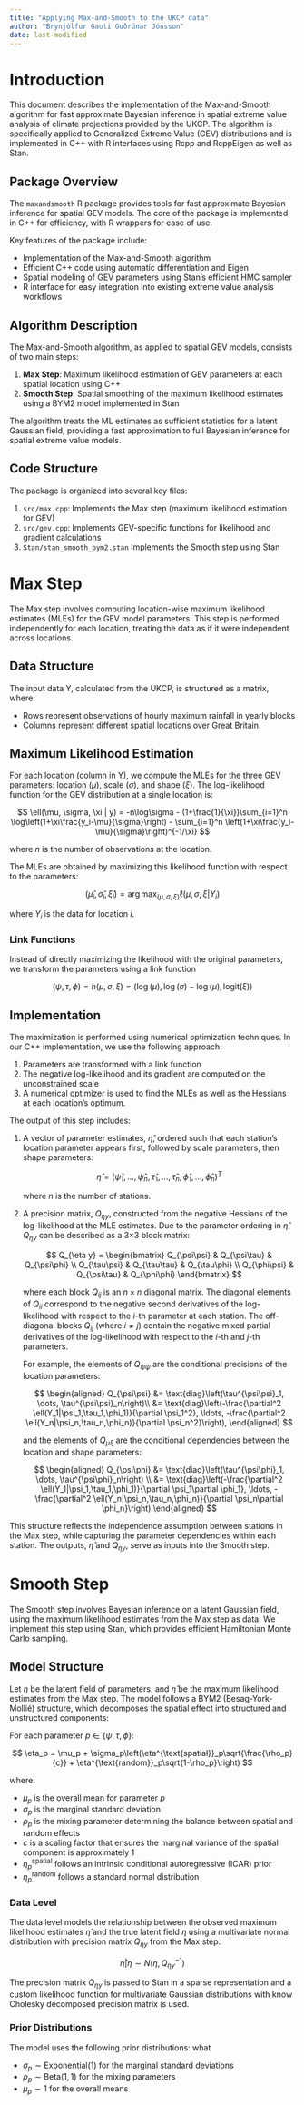 ```yaml
---
title: "Applying Max-and-Smooth to the UKCP data"
author: "Brynjólfur Gauti Guðrúnar Jónsson"
date: last-modified
---
```



# Introduction

This document describes the implementation of the Max-and-Smooth algorithm for fast approximate Bayesian inference in spatial extreme value analysis of climate projections provided by the UKCP. The algorithm is specifically applied to Generalized Extreme Value (GEV) distributions and is implemented in C++ with R interfaces using Rcpp and RcppEigen as well as Stan.

## Package Overview

The `maxandsmooth` R package provides tools for fast approximate Bayesian inference for spatial GEV models. The core of the package is implemented in C++ for efficiency, with R wrappers for ease of use.

Key features of the package include:

- Implementation of the Max-and-Smooth algorithm
- Efficient C++ code using automatic differentiation and Eigen
- Spatial modeling of GEV parameters using Stan's efficient HMC sampler
- R interface for easy integration into existing extreme value analysis workflows

## Algorithm Description

The Max-and-Smooth algorithm, as applied to spatial GEV models, consists of two main steps:

1. **Max Step**: Maximum likelihood estimation of GEV parameters at each spatial location using C++
2. **Smooth Step**: Spatial smoothing of the maximum likelihood estimates using a BYM2 model implemented in Stan

The algorithm treats the ML estimates as sufficient statistics for a latent Gaussian field, providing a fast approximation to full Bayesian inference for spatial extreme value models.

## Code Structure

The package is organized into several key files:

1. `src/max.cpp`: Implements the Max step (maximum likelihood estimation for GEV)
2. `src/gev.cpp`: Implements GEV-specific functions for likelihood and gradient calculations
3. `Stan/stan_smooth_bym2.stan` Implements the Smooth step using Stan

# Max Step

The Max step involves computing location-wise maximum likelihood estimates (MLEs) for the GEV model parameters. This step is performed independently for each location, treating the data as if it were independent across locations.

## Data Structure

The input data Y, calculated from the UKCP, is structured as a matrix, where:

- Rows represent observations of hourly maximum rainfall in yearly blocks
- Columns represent different spatial locations over Great Britain.

## Maximum Likelihood Estimation

For each location (column in Y), we compute the MLEs for the three GEV parameters: location $(\mu)$, scale $(\sigma)$, and shape $(\xi)$. The log-likelihood function for the GEV distribution at a single location is:

$$
\ell(\mu, \sigma, \xi | y) = -n\log\sigma - (1+\frac{1}{\xi})\sum_{i=1}^n \log\left(1+\xi\frac{y_i-\mu}{\sigma}\right) - \sum_{i=1}^n \left(1+\xi\frac{y_i-\mu}{\sigma}\right)^{-1/\xi}
$$

where $n$ is the number of observations at the location.

The MLEs are obtained by maximizing this likelihood function with respect to the parameters:

$$
(\hat{\mu}_i, \hat{\sigma}_i, \hat{\xi}_i) = \arg\max_{(\mu, \sigma, \xi)} \ell(\mu, \sigma, \xi | Y_i)
$$

where $Y_i$ is the data for location $i$.

### Link Functions

Instead of directly maximizing the likelihood with the original parameters, we transform the parameters using a link function

$$
\left(\psi, \tau, \phi\right) = h(\mu, \sigma, \xi) = \left(\log(\mu), \log(\sigma) - \log(\mu), \text{logit}(\xi)\right)
$$

## Implementation

The maximization is performed using numerical optimization techniques. In our C++ implementation, we use the following approach:

1. Parameters are transformed with a link function
2. The negative log-likelihood and its gradient are computed on the unconstrained scale
3. A numerical optimizer is used to find the MLEs as well as the Hessians at each location's optimum.

The output of this step includes:

1. A vector of parameter estimates, $\hat\eta$, ordered such that each station's location parameter appears first, followed by scale parameters, then shape parameters:

   $$
   \hat{\eta} = (\hat{\psi}_1, \ldots, \hat{\psi}_n, \hat{\tau}_1, \ldots, \hat{\tau}_n, \hat{\phi}_1, \ldots, \hat{\phi}_n)^T
   $$

   where $n$ is the number of stations.

2. A precision matrix, $Q_{\eta y}$, constructed from the negative Hessians of the log-likelihood at the MLE estimates. Due to the parameter ordering in $\hat\eta$, $Q_{\eta y}$ can be described as a 3×3 block matrix:

   $$
   Q_{\eta y} = \begin{bmatrix}
   Q_{\psi\psi} & Q_{\psi\tau} & Q_{\psi\phi} \\
   Q_{\tau\psi} & Q_{\tau\tau} & Q_{\tau\phi} \\
   Q_{\phi\psi} & Q_{\psi\tau} & Q_{\phi\phi}
   \end{bmatrix}
   $$

   where each block $Q_{ij}$ is an $n \times n$ diagonal matrix. The diagonal elements of $Q_{ii}$ correspond to the negative second derivatives of the log-likelihood with respect to the $i$-th parameter at each station. The off-diagonal blocks $Q_{ij}$ (where $i \neq j$) contain the negative mixed partial derivatives of the log-likelihood with respect to the $i$-th and $j$-th parameters. 

   For example, the elements of $Q_{\psi\psi}$ are the conditional precisions of the location parameters:

   $$
   \begin{aligned}
   Q_{\psi\psi} &=  \text{diag}\left(\tau^{\psi\psi}_1, \dots, \tau^{\psi\psi}_n\right)\\
   &= \text{diag}\left(-\frac{\partial^2 \ell(Y_1|\psi_1,\tau_1,\phi_1)}{\partial \psi_1^2}, \ldots, -\frac{\partial^2 \ell(Y_n|\psi_n,\tau_n,\phi_n)}{\partial \psi_n^2}\right),
   \end{aligned}
   $$

   and the elements of $Q_{\mu\xi}$ are the conditional dependencies between the location and shape parameters:

   $$
   \begin{aligned}
   Q_{\psi\phi} &= \text{diag}\left(\tau^{\psi\phi}_1, \dots, \tau^{\psi\phi}_n\right) \\
   &= \text{diag}\left(-\frac{\partial^2 \ell(Y_1|\psi_1,\tau_1,\phi_1)}{\partial \psi_1\partial \phi_1}, \ldots, -\frac{\partial^2 \ell(Y_n|\psi_n,\tau_n,\phi_n)}{\partial \psi_n\partial \phi_n}\right)
   \end{aligned}
   $$

This structure reflects the independence assumption between stations in the Max step, while capturing the parameter dependencies within each station. The outputs, $\hat \eta$ and $Q_{\eta y}$, serve as inputs into the Smooth step.

# Smooth Step

The Smooth step involves Bayesian inference on a latent Gaussian field, using the maximum likelihood estimates from the Max step as data. We implement this step using Stan, which provides efficient Hamiltonian Monte Carlo sampling.

## Model Structure

Let $\eta$ be the latent field of parameters, and $\hat{\eta}$ be the maximum likelihood estimates from the Max step. The model follows a BYM2 (Besag-York-Mollié) structure, which decomposes the spatial effect into structured and unstructured components:

For each parameter $p \in \{\psi, \tau, \phi\}$:

$$
\eta_p = \mu_p + \sigma_p\left(\eta^{\text{spatial}}_p\sqrt{\frac{\rho_p}{c}} + \eta^{\text{random}}_p\sqrt{1-\rho_p}\right)
$$

where:

* $\mu_p$ is the overall mean for parameter $p$
* $\sigma_p$ is the marginal standard deviation
* $\rho_p$ is the mixing parameter determining the balance between spatial and random effects
* $c$ is a scaling factor that ensures the marginal variance of the spatial component is approximately 1
* $\eta^{\text{spatial}}_p$ follows an intrinsic conditional autoregressive (ICAR) prior
* $\eta^{\text{random}}_p$ follows a standard normal distribution

### Data Level

The data level models the relationship between the observed maximum likelihood estimates $\hat{\eta}$ and the true latent field $\eta$ using a multivariate normal distribution with precision matrix $Q_{\eta y}$ from the Max step:

$$\hat{\eta} | \eta \sim N(\eta, Q_{\eta y}^{-1})$$

The precision matrix $Q_{\eta y}$ is passed to Stan in a sparse representation and a custom likelihood function for multivariate Gaussian distributions with know Cholesky decomposed precision matrix is used.

### Prior Distributions

The model uses the following prior distributions: what

* $\sigma_p \sim \mathrm{Exponential}(1)$ for the marginal standard deviations
* $\rho_p \sim \mathrm{Beta}(1,1)$ for the mixing parameters
* $\mu_p \sim 1$ for the overall means
